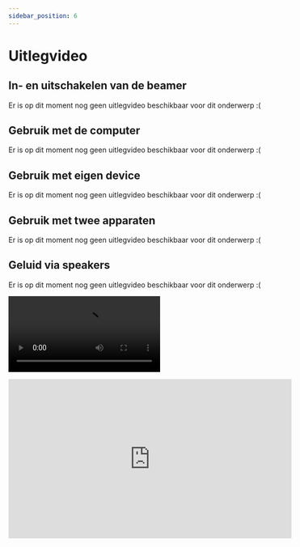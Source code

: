 ```yaml
---
sidebar_position: 6
---
```


# Uitlegvideo

## In- en uitschakelen van de beamer
Er is op dit moment nog geen uitlegvideo beschikbaar voor dit onderwerp :(

## Gebruik met de computer
Er is op dit moment nog geen uitlegvideo beschikbaar voor dit onderwerp :(

## Gebruik met eigen device
Er is op dit moment nog geen uitlegvideo beschikbaar voor dit onderwerp :(

## Gebruik met twee apparaten
Er is op dit moment nog geen uitlegvideo beschikbaar voor dit onderwerp :(

## Geluid via speakers
Er is op dit moment nog geen uitlegvideo beschikbaar voor dit onderwerp :(

<video src="http://commondatastorage.googleapis.com/gtv-videos-bucket/sample/BigBuckBunny.mp4" controls="true"></video>

<iframe width="560" height="315" src="https://www.youtube.com/embed/66tfvFeALBQ" title="YouTube video player" frameborder="0" allow="accelerometer; autoplay; clipboard-write; encrypted-media; gyroscope; picture-in-picture; web-share" allowfullscreen></iframe>